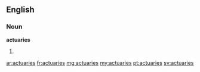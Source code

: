 ==English==

===Noun===
'''actuaries'''
# {{plural of|actuary}}

[[ar:actuaries]]
[[fr:actuaries]]
[[mg:actuaries]]
[[my:actuaries]]
[[pt:actuaries]]
[[sv:actuaries]]